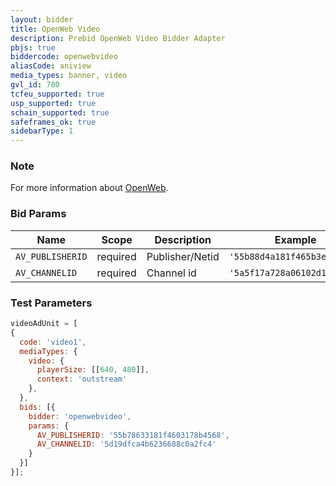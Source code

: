 ```yaml
---
layout: bidder
title: OpenWeb Video
description: Prebid OpenWeb Video Bidder Adapter
pbjs: true
biddercode: openwebvideo
aliasCode: aniview
media_types: banner, video
gvl_id: 780
tcfeu_supported: true
usp_supported: true
schain_supported: true
safeframes_ok: true
sidebarType: 1
---
```


### Note

For more information about [OpenWeb](https://www.openweb.com/).

### Bid Params


| Name             | Scope    | Description      | Example                      | Type     |
|------------------|----------|------------------|------------------------------|----------|
| `AV_PUBLISHERID` | required | Publisher/Netid  | `'55b88d4a181f465b3e8b4567'` | `string` |
| `AV_CHANNELID`   | required | Channel id       | `'5a5f17a728a06102d14c2718'` | `string` |

### Test Parameters

```javascript
videoAdUnit = [
{
  code: 'video1',
  mediaTypes: {
    video: {
      playerSize: [[640, 480]],
      context: 'outstream'
    },
  },
  bids: [{
    bidder: 'openwebvideo',
    params: {
      AV_PUBLISHERID: '55b78633181f4603178b4568',
      AV_CHANNELID: '5d19dfca4b6236688c0a2fc4'
    }
  }]
}];
```
